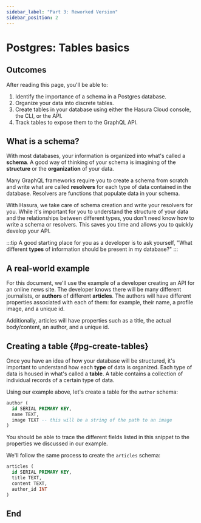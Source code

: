 ```yaml
---
sidebar_label: "Part 3: Reworked Version"
sidebar_position: 2
---
```



# Postgres: Tables basics

## Outcomes

After reading this page, you'll be able to:

1. Identify the importance of a schema in a Postgres database.
2. Organize your data into discrete tables.
3. Create tables in your database using either the Hasura Cloud console, the CLI, or the API.
4. Track tables to expose them to the GraphQL API.

## What is a schema?

With most databases, your information is organized into what's called a **schema**. A good way of thinking of your schema is imagining of the **structure** or the **organization** of your data.

Many GraphQL frameworks require you to create a schema from scratch and write what are called **resolvers** for each type of data contained in the database. Resolvers are functions that populate data in your schema.

With Hasura, we take care of schema creation and write your resolvers for you. While it's important for you to understand the structure of your data and the relationships between different types, you don't need know how to write a schema or resolvers. This saves you time and allows you to quickly develop your API.

:::tip
A good starting place for you as a developer is to ask yourself, "What different **types** of information should be present in my database?"
:::

## A real-world example

For this document, we'll use the example of a developer creating an API for an online news site. The developer knows there will be many different journalists, or **authors** of different **articles**. The authors will have different properties associated with each of them: for example, their name, a profile image, and a unique id.

Additionally, articles will have properties such as a title, the actual body/content, an author, and a unique id.

## Creating a table {#pg-create-tables}

Once you have an idea of how your database will be structured, it's important to understand how each **type** of data is organized. Each type of data is housed in what's called a **table**. A table contains a collection of individual records of a certain type of data.

Using our example above, let's create a table for the `author` schema:

```sql
author (
  id SERIAL PRIMARY KEY,
  name TEXT,
  image TEXT -- this will be a string of the path to an image
)
```

You should be able to trace the different fields listed in this snippet to the properties we discussed in our example.

<!-- Now that you've seen it done, can you write the `articles` schema below? -->

We'll follow the same process to create the `articles` schema:

```sql
articles (
  id SERIAL PRIMARY KEY,
  title TEXT,
  content TEXT,
  author_id INT
)
```

## End
